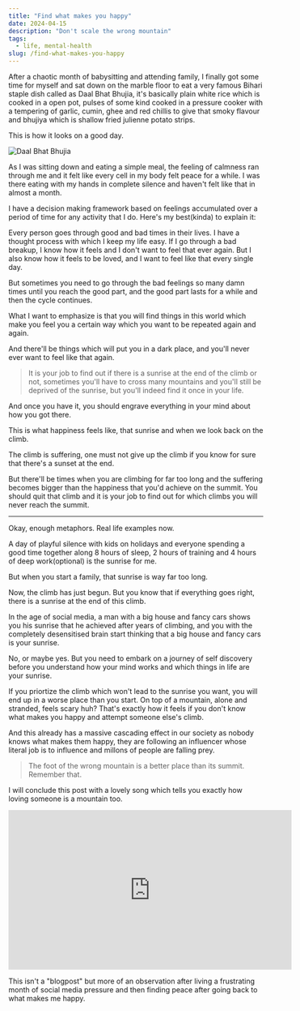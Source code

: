 ```yaml
---
title: "Find what makes you happy"
date: 2024-04-15
description: "Don't scale the wrong mountain"
tags:
  - life, mental-health
slug: /find-what-makes-you-happy
---
```


After a chaotic month of babysitting and attending family, I finally got some time for myself and sat down on the marble floor to eat a very famous Bihari staple dish called as Daal Bhat Bhujia, it's basically plain white rice which is cooked in a open pot, pulses of some kind cooked in a pressure cooker with a tempering of garlic, cumin, ghee and red chillis to give that smoky flavour and bhujiya which is shallow fried julienne potato strips.

This is how it looks on a good day.

<img src="./daal-bhat.jpeg" alt="Daal Bhat Bhujia"/>

As I was sitting down and eating a simple meal, the feeling of calmness ran through me and it felt like every cell in my body felt peace for a while. I was there eating with my hands in complete silence and haven't felt like that in almost a month.

I have a decision making framework based on feelings accumulated over a period of time for any activity that I do. Here's my best(kinda) to explain it:

Every person goes through good and bad times in their lives. I have a thought process with which I keep my life easy. If I go through a bad breakup, I know how it feels and I don't want to feel that ever again. But I also know how it feels to be loved, and I want to feel like that every single day.

But sometimes you need to go through the bad feelings so many damn times until you reach the good part, and the good part lasts for a while and then the cycle continues.

What I want to emphasize is that you will find things in this world which make you feel you a certain way which you want to be repeated again and again.

And there'll be things which will put you in a dark place, and you'll never ever want to feel like that again.

> It is your job to find out if there is a sunrise at the end of the climb or not, sometimes you'll have to cross many mountains and you'll still be deprived of the sunrise, but you'll indeed find it once in your life.

And once you have it, you should engrave everything in your mind about how you got there.

This is what happiness feels like, that sunrise and when we look back on the climb.

The climb is suffering, one must not give up the climb if you know for sure that there's a sunset at the end.

But there'll be times when you are climbing for far too long and the suffering becomes bigger than the happiness that you'd achieve on the summit. 
You should quit that climb and it is your job to find out for which climbs you will never reach the summit.

***

Okay, enough metaphors. Real life examples now.

A day of playful silence with kids on holidays and everyone spending a good time together along 8 hours of sleep, 2 hours of training and 4 hours of deep work(optional) is the sunrise for me.

But when you start a family, that sunrise is way far too long. 

Now, the climb has just begun. But you know that if everything goes right, there is a sunrise at the end of this climb.

In the age of social media, a man with a big house and fancy cars shows you his sunrise that he achieved after years of climbing, and you with the completely desensitised brain start thinking that a big house and fancy cars is your sunrise.

No, or maybe yes. But you need to embark on a journey of self discovery before you understand how your mind works and which things in life are your sunrise.

If you priortize the climb which won't lead to the sunrise you want, you will end up in a worse place than you start. On top of a mountain, alone and stranded, feels scary huh? That's exactly how it feels if you don't know what makes you happy and attempt someone else's climb.

And this already has a massive cascading effect in our society as nobody knows what makes them happy, they are following an influencer whose literal job is to influence and millons of people are falling prey.

> The foot of the wrong mountain is a better place than its summit. Remember that.

I will conclude this post with a lovely song which tells you exactly how loving someone is a mountain too.

<iframe width="560" height="315" src="https://www.youtube.com/embed/hysfqcPF3KU?si=wrgZzt4zCioxa6q0" title="YouTube video player" frameborder="0" allow="accelerometer; autoplay; clipboard-write; encrypted-media; gyroscope; picture-in-picture; web-share" referrerpolicy="strict-origin-when-cross-origin" allowfullscreen></iframe>

This isn't a "blogpost" but more of an observation after living a frustrating month of social media pressure and then finding peace after going back to what makes me happy.